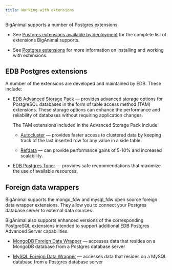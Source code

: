 ```yaml
---
title: Working with extensions
---
```


BigAnimal supports a number of Postgres extensions.

- See [Postgres extensions available by deployment](/pg_extensions/) for the complete list of extensions BigAnimal supports.

- See [Postgres extensions](/biganimal/release/using_cluster/03_modifying_your_cluster/extensions) for more information on installing and working with extensions.

## EDB Postgres extensions
A number of the extensions are developed and maintained by EDB. These include:

- [EDB Advanced Storage Pack](/pg_extensions/advanced_storage_pack/) &mdash; provides advanced storage options for PostgreSQL databases in the form of table access method (TAM) extensions. These storage options can enhance the performance and reliability of databases without requiring application changes. 

  The TAM extensions included in the Advanced Storage Pack include:

  - [Autocluster](/pg_extensions/advanced_storage_pack/#autocluster) &mdash; provides faster access to clustered data by keeping track of the last inserted row for any value in a side table. 

  - [Refdata](/pg_extensions/advanced_storage_pack/#refdata) &mdash; can provide performance gains of 5-10% and increased scalability.
- [EDB Postgres Tuner](/pg_extensions/pg_tuner/) &mdash;  provides safe recommendations that maximize the use of available resources. 


## Foreign data wrappers

BigAnimal supports the mongo_fdw and mysql_fdw open source foreign data wrapper extensions. They allow you to connect your Postgres database server to external data sources.

BigAnimal also supports enhanced versions of the corresponding PostgreSQL extensions intended to support additional EDB Postgres Advanced Server capabilities.

- [MongoDB Foreign Data Wrapper](/mongo_data_adapter/latest/) &mdash;  accesses data that resides on a MongoDB database from a Postgres database server

- [MySQL Foreign Data Wrapper](/mysql_data_adapter/latest/) &mdash;  accesses data that resides on a MySQL database from a Postgres database server


